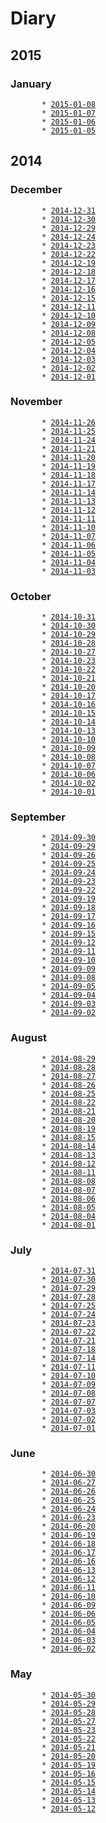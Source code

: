 = Diary =

== 2015 ==

=== January ===
        * [[2015-01-08]]
        * [[2015-01-07]]
        * [[2015-01-06]]
        * [[2015-01-05]]

== 2014 ==

=== December ===
        * [[2014-12-31]]
        * [[2014-12-30]]
        * [[2014-12-29]]
        * [[2014-12-24]]
        * [[2014-12-23]]
        * [[2014-12-22]]
        * [[2014-12-19]]
        * [[2014-12-18]]
        * [[2014-12-17]]
        * [[2014-12-16]]
        * [[2014-12-15]]
        * [[2014-12-11]]
        * [[2014-12-10]]
        * [[2014-12-09]]
        * [[2014-12-08]]
        * [[2014-12-05]]
        * [[2014-12-04]]
        * [[2014-12-03]]
        * [[2014-12-02]]
        * [[2014-12-01]]

=== November ===
        * [[2014-11-26]]
        * [[2014-11-25]]
        * [[2014-11-24]]
        * [[2014-11-21]]
        * [[2014-11-20]]
        * [[2014-11-19]]
        * [[2014-11-18]]
        * [[2014-11-17]]
        * [[2014-11-14]]
        * [[2014-11-13]]
        * [[2014-11-12]]
        * [[2014-11-11]]
        * [[2014-11-10]]
        * [[2014-11-07]]
        * [[2014-11-06]]
        * [[2014-11-05]]
        * [[2014-11-04]]
        * [[2014-11-03]]

=== October ===
        * [[2014-10-31]]
        * [[2014-10-30]]
        * [[2014-10-29]]
        * [[2014-10-28]]
        * [[2014-10-27]]
        * [[2014-10-23]]
        * [[2014-10-22]]
        * [[2014-10-21]]
        * [[2014-10-20]]
        * [[2014-10-17]]
        * [[2014-10-16]]
        * [[2014-10-15]]
        * [[2014-10-14]]
        * [[2014-10-13]]
        * [[2014-10-10]]
        * [[2014-10-09]]
        * [[2014-10-08]]
        * [[2014-10-07]]
        * [[2014-10-06]]
        * [[2014-10-02]]
        * [[2014-10-01]]

=== September ===
        * [[2014-09-30]]
        * [[2014-09-29]]
        * [[2014-09-26]]
        * [[2014-09-25]]
        * [[2014-09-24]]
        * [[2014-09-23]]
        * [[2014-09-22]]
        * [[2014-09-19]]
        * [[2014-09-18]]
        * [[2014-09-17]]
        * [[2014-09-16]]
        * [[2014-09-15]]
        * [[2014-09-12]]
        * [[2014-09-11]]
        * [[2014-09-10]]
        * [[2014-09-09]]
        * [[2014-09-08]]
        * [[2014-09-05]]
        * [[2014-09-04]]
        * [[2014-09-03]]
        * [[2014-09-02]]

=== August ===
        * [[2014-08-29]]
        * [[2014-08-28]]
        * [[2014-08-27]]
        * [[2014-08-26]]
        * [[2014-08-25]]
        * [[2014-08-22]]
        * [[2014-08-21]]
        * [[2014-08-20]]
        * [[2014-08-19]]
        * [[2014-08-15]]
        * [[2014-08-14]]
        * [[2014-08-13]]
        * [[2014-08-12]]
        * [[2014-08-11]]
        * [[2014-08-08]]
        * [[2014-08-07]]
        * [[2014-08-06]]
        * [[2014-08-05]]
        * [[2014-08-04]]
        * [[2014-08-01]]

=== July ===
        * [[2014-07-31]]
        * [[2014-07-30]]
        * [[2014-07-29]]
        * [[2014-07-28]]
        * [[2014-07-25]]
        * [[2014-07-24]]
        * [[2014-07-23]]
        * [[2014-07-22]]
        * [[2014-07-21]]
        * [[2014-07-18]]
        * [[2014-07-14]]
        * [[2014-07-11]]
        * [[2014-07-10]]
        * [[2014-07-09]]
        * [[2014-07-08]]
        * [[2014-07-07]]
        * [[2014-07-03]]
        * [[2014-07-02]]
        * [[2014-07-01]]

=== June ===
        * [[2014-06-30]]
        * [[2014-06-27]]
        * [[2014-06-26]]
        * [[2014-06-25]]
        * [[2014-06-24]]
        * [[2014-06-23]]
        * [[2014-06-20]]
        * [[2014-06-19]]
        * [[2014-06-18]]
        * [[2014-06-17]]
        * [[2014-06-16]]
        * [[2014-06-13]]
        * [[2014-06-12]]
        * [[2014-06-11]]
        * [[2014-06-10]]
        * [[2014-06-09]]
        * [[2014-06-06]]
        * [[2014-06-05]]
        * [[2014-06-04]]
        * [[2014-06-03]]
        * [[2014-06-02]]

=== May ===
        * [[2014-05-30]]
        * [[2014-05-29]]
        * [[2014-05-28]]
        * [[2014-05-27]]
        * [[2014-05-23]]
        * [[2014-05-22]]
        * [[2014-05-21]]
        * [[2014-05-20]]
        * [[2014-05-19]]
        * [[2014-05-16]]
        * [[2014-05-15]]
        * [[2014-05-14]]
        * [[2014-05-13]]
        * [[2014-05-12]]

